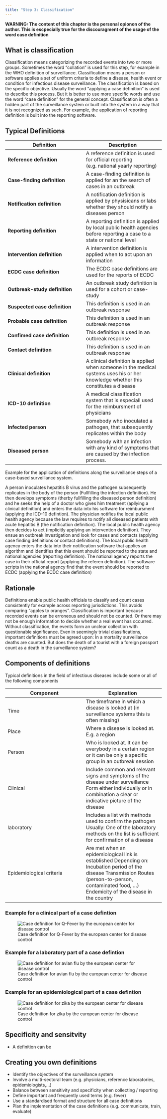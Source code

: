 ```yaml
---
title: "Step 3: Classification"
---
```


__WARNING: The content of this chapter is the personal opionon of the author. This is escpecially true for the discouragment of the usage of the word case definition__

## What is classification
Classification means categorizing the recorded events into two or more groups. Sometimes the word "collation" is used for this step, for example in the WHO definition of surveillance. Classification means a person or software applies a set of uniform criteria to define a disease, health event or condition for infectious disease surveillance. The classification is based on the specific objective. Usually the word "applying a case definition" is used to describe this process. But it is better to use more specific words and use the word "case definition" for the general concept. Classification is often a hidden part of the surveillance system or built into the system in a way that it is not recognized as such. For example, the application of reporting definition is built into the reporting software. 

## Typical Definitions  
|Definition|Description|
|---|---|
|**Reference definition**| A reference definition is used for official reporting (e.g. national yearly reporting)|
|**Case-finding definition**| A case-finding definition is applied for an the search of cases in an outbreak| 
|**Notification definition**| A notification definition is applied by physisicans or labs whether they should notify a diseases person
|**Reporting definition**| A reporting definition is applied by local public health agencies before reporting a case to a state or national level
|**Intervention definition**| A intervention definition is applied when to act upon an information|
|**ECDC case definition**| The ECDC case definitions are used for the reports of ECDC|
|**Outbreak-study definition**| An outbreak study definition is used for a cohort or case-study|  
|**Suspected case definition**| This definition is used in an outbreak response|
|**Probable case definition**| This definition is used in an outbreak response|
|**Confimed case definition**| This definition is used in an outbreak response|
|**Contact definition**| This definition is used in an outbreak response|  
|**Clinical definition**| A clinical definition is applied when someone in the medical systems uses his or her knowledge whether this constitutes a disease | 
|**ICD-10 definition**|A medical classification system that is especiall used for the reimbursment of physicians|
|**Infected person**| Somebody who inoculated a pathogen, that subsequently replicates within the body|
|**Diseased person**| Somebody with an infection with any kind of symptoms that are caused by the infection process.|

Example for the application of definitions along the surveillance steps of a case-based surveillance system.

::: {.callout}
A person inoculates hepatitis B virus and the pathogen subsequently replicates in the body of the person (Fullfilling the infection definition). He then develops symptoms (therby fullfilling the diseased person definition) and he seeks the help of a doctor who gives him treatment (apllying a clinical definition) and enters the data into his software for reimbursment (applying the ICD-10 defintion). The physician notifies the local public health agency because the law requires to notify all diseased patients with acute hepatitis B (the notification definition). The local public health agency then decides to act (implicitly applying an intervention definition). They ensue an outbreak investigation and look for cases and contacts (applying case finding definitions or contact definitions). The local public health agency enters the data into their notification software that applies an algorithm and identifies that this event should be reported to the state and national agencies (reporting definition). The national agency reports the case in their official report (applying the referen definition). The software scripts in the national agency find that the event should be reported to ECDC (applying the ECDC case definition)
:::

## Rationale
Definitions enable public health officials to classify and count cases consistently for example across reporting jurisdictions. This avoids comparing "apples to oranges". Classification is important because recorded events can be erroneous and should not be counted. Or there may not be enough information to decide whether a real event has occurred. Without classification, the events form an unclear collection with questionable significance. Even in seemingly trivial classifications, important definitions must be agreed upon: In a mortality surveillance deaths are counted. But does the death of a tourist with a foreign passport count as a death in the surveillance system?


## Components of definitions  
Typical definitions in the field of infectious diseases include some or all of the following components  

|Component|Explanation|
|---|---|
|Time|The timeframe in which a disease is looked at (in surveillance systems this is often missing)|
|Place|Where a disease is looked at. E.g. a region|
|Person|Who is looked at. It can be everybody in a certain region or it can be only a specific group in an outbreak session|
|Clinical|Include common and relevant signs and symptoms of the disease under surveillance Form either individually or in combination a clear or indicative picture of the disease|
|laboratory|Includes a list with methods used to confirm the pathogen Usually: One of the laboratory methods on the list is sufficient for confirmation of a disease|
|Epidemiological criteria|Are met when an epidemiological link is established Depending on: Incubation period of the disease Transmission Routes (person-to-person, contaminated food, ...) Endemicity of the disease in the country |

### Example for a clinical part of a case defintion
![Case definition for Q-Fever by the european center for disease control](../img/steps_casedefinitions_qfever.png)

### Example for a laboratory part of a case defintion
![Case definition for avian flu  by the european center for disease control](../img/steps_casedefinitions_avian.png)

### Example for an epidemiological part of a case defintion
![Case definition for zika by the european center for disease control](../img/steps_casedefinitions_zika.png)


## Specificity and sensitvity
- A definition can be 

## Creating you own definitions
- Identify the objectives of the surveillance system
- Involve a multi-sectoral team (e.g. physicians, reference laboratories, epidemiologists,…)
- Balance between sensitivity and specificity when collecting / reporting
- Define important and frequently used terms (e.g. fever)
- Use a standardised format and structure for all case definitions
- Plan the implementation of the case definitions (e.g. communicate, train, evaluate) 




